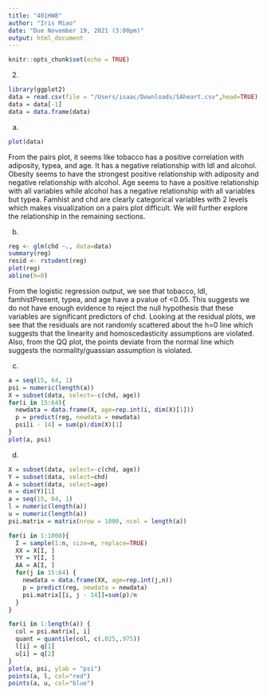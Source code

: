 ```yaml
---
title: "401HW8"
author: "Iris Miao"
date: "Due November 19, 2021 (3:00pm)"
output: html_document
---
```


```r
knitr::opts_chunk$set(echo = TRUE)
```

2.
```r
library(ggplot2)
data = read.csv(file = "/Users/isaac/Downloads/SAheart.csv",head=TRUE)
data = data[-1]
data = data.frame(data)
```

a)
```r
plot(data)
```

From the pairs plot, it seems like tobacco has a positive correlation with adiposity, typea, and age. It has a negative relationship with ldl and alcohol. Obesity seems to have the strongest positive relationship with adiposity and negative relationship with alcohol. Age seems to have a positive relationship with all variables while alcohol has a negative relationship with all variables but typea. Famhist and chd are clearly categorical variables with 2 levels which makes visualization on a pairs plot difficult. We will further explore the relationship in the remaining sections. 

b) 
```r
reg <- glm(chd ~., data=data)
summary(reg)
resid <- rstudent(reg)
plot(reg)
abline(h=0)
```


From the logistic regression output, we see that tobacco, ldl, famhistPresent, typea, and age have a pvalue of <0.05. This suggests we do not have enough evidence to reject the null hypothesis that these variables are significant predictors of chd. Looking at the residual plots, we see that the residuals are not randomly scattered about the h=0 line which suggests that the linearity and homoscedasticity assumptions are violated. Also, from the QQ plot, the points deviate from the normal line which suggests the normality/guassian assumption is violated.

c) 
```r
a = seq(15, 64, 1)
psi = numeric(length(a))
X = subset(data, select=-c(chd, age))
for(i in 15:64){
  newdata = data.frame(X, age=rep.int(i, dim(X)[1]))
  p = predict(reg, newdata = newdata)
  psi[i - 14] = sum(p)/dim(X)[1]
}
plot(a, psi)
```

d)
```r
X = subset(data, select=-c(chd, age))
Y = subset(data, select=chd)
A = subset(data, select=age)
n = dim(Y)[1]
a = seq(15, 64, 1)
l = numeric(length(a))
u = numeric(length(a))
psi.matrix = matrix(nrow = 1000, ncol = length(a))

for(i in 1:1000){
  I = sample(1:n, size=n, replace=TRUE)
  XX = X[I, ]
  YY = Y[I, ]
  AA = A[I, ]
  for(j in 15:64) {
    newdata = data.frame(XX, age=rep.int(j,n))
    p = predict(reg, newdata = newdata)
    psi.matrix[[i, j - 14]]=sum(p)/n
  }
}

for(i in 1:length(a)) {
  col = psi.matrix[, i]
  quant = quantile(col, c(.025,.975))
  l[i] = q[1]
  u[i] = q[2]
}
plot(a, psi, ylab = "psi")
points(a, l, col="red")
points(a, u, col="blue")
```




























